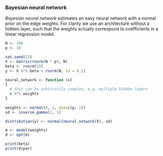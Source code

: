 ### Bayesian neural network

*Bayesian neural network* estimates an easy neural network with a normal prior on the edge weights.
For clarity we use an architecture without a hidden layer, such that the weights actually correspond to coefficients in a linear regression model.

<div class="data">
```r
N <- 100
p <- 10

set.seed(23)  
X <- matrix(rnorm(N * p), N)
beta <- rnorm(10)
y <- X %*% beta + rnorm(N, sd = 0.1)
```
</div>

```r
neural_network <- function (x)
{
  # this can be arbitrarily complex, e.g. multiple hidden layers
  x %*% weights
}
  
weights <- normal(0, 1, dim=c(p, 1))
sd <- inverse_gamma(1, 1)

distribution(y) <- normal(neural_network(X), sd)
```

```r
m <- model(weights)
d <- opt(m)

print(beta)
print(d$par)
```
